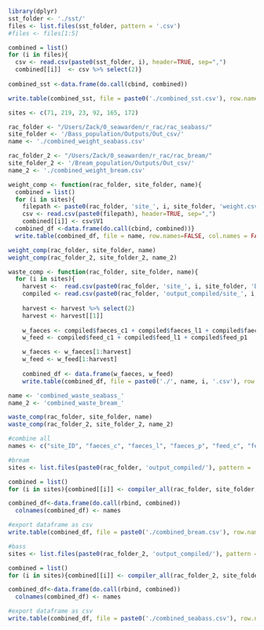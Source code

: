 ```r
library(dplyr)
sst_folder <- './sst/'
files <- list.files(sst_folder, pattern = '.csv')
#files <- files[1:5]

combined = list()
for (i in files){
  csv <- read.csv(paste0(sst_folder, i), header=TRUE, sep=",")
  combined[[i]]  <- csv %>% select(2)}
  
combined_sst <-data.frame(do.call(cbind, combined))

write.table(combined_sst, file = paste0('./combined_sst.csv'), row.names=FALSE, col.names = FALSE, sep=",")
```

```r
sites <- c(71, 219, 23, 92, 165, 172)

rac_folder <- "/Users/Zack/0_seawarden/r_rac/rac_seabass/"
site_folder <- '/Bass_population/Outputs/Out_csv/'
name <- './combined_weight_seabass.csv'

rac_folder_2 <- "/Users/Zack/0_seawarden/r_rac/rac_bream/"
site_folder_2 <- '/Bream_population/Outputs/Out_csv/'
name_2 <- './combined_weight_bream.csv'

weight_comp <- function(rac_folder, site_folder, name){
  combined = list()
  for (i in sites){
    filepath <- paste0(rac_folder, 'site_', i, site_folder, 'weight.csv')
    csv <- read.csv(paste0(filepath), header=TRUE, sep=",")
    combined[[i]] <- csv$V1
  combined_df <-data.frame(do.call(cbind, combined))}
  write.table(combined_df, file = name, row.names=FALSE, col.names = FALSE, sep=",")}

weight_comp(rac_folder, site_folder, name)
weight_comp(rac_folder_2, site_folder_2, name_2)
```

```r
waste_comp <- function(rac_folder, site_folder, name){
  for (i in sites){ 
    harvest <-  read.csv(paste0(rac_folder, 'site_', i, site_folder, 'Days_to_commercial_size.csv'))
    compiled <- read.csv(paste0(rac_folder, 'output_compiled/site_', i, '_compiled.csv'), header=TRUE, sep=",") 
    
    harvest <- harvest %>% select(2)
    harvest <- harvest[[1]]
    
    w_faeces <- compiled$faeces_c1 + compiled$faeces_l1 + compiled$faeces_p1
    w_feed <- compiled$feed_c1 + compiled$feed_l1 + compiled$feed_p1

    w_faeces <- w_faeces[1:harvest]
    w_feed <- w_feed[1:harvest]
    
    combined_df <- data.frame(w_faeces, w_feed)
    write.table(combined_df, file = paste0('./', name, i, '.csv'), row.names=FALSE, col.names = TRUE, sep=",")}}

name <- 'combined_waste_seabass_'
name_2 <- 'combined_waste_bream_'

waste_comp(rac_folder, site_folder, name)
waste_comp(rac_folder_2, site_folder_2, name_2)
```

```r
#combine all
names <- c("site_ID", "faeces_c", "faeces_l", "faeces_p", "feed_c", "feed_l", "feed_p", "harvest day") #colnames

#bream
sites <- list.files(paste0(rac_folder, 'output_compiled/'), pattern = '.csv')

combined = list()
for (i in sites){combined[[i]] <- compiler_all(rac_folder, site_folder, i)}

combined_df<-data.frame(do.call(rbind, combined))
  colnames(combined_df) <- names

#export dataframe as csv
write.table(combined_df, file = paste0('./combined_bream.csv'), row.names=FALSE, col.names = TRUE, sep=",")

#bass
sites <- list.files(paste0(rac_folder_2, 'output_compiled/'), pattern = '.csv')

combined = list()
for (i in sites){combined[[i]] <- compiler_all(rac_folder_2, site_folder_2, i)}

combined_df<-data.frame(do.call(rbind, combined))
  colnames(combined_df) <- names

#export dataframe as csv
write.table(combined_df, file = paste0('./combined_seabass.csv'), row.names=FALSE, col.names = TRUE, sep=",")
```
